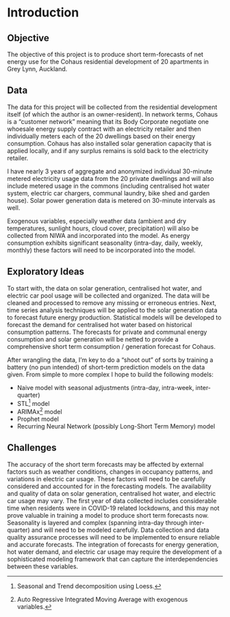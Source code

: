 # Introduction

## Objective

The objective of this project is to produce short term-forecasts of net energy use for the Cohaus residential development of 20 apartments in Grey Lynn, Auckland.

## Data

The data for this project will be collected from the residential development itself (of which the author is an owner-resident). In network terms, Cohaus is a "customer network" meaning that its Body Corporate negotiate one whoesale energy supply contract with an electricity retailer and then individually meters each of the 20 dwellings based on their energy consumption. Cohaus has also installed solar generation capacity that is applied locally, and if any surplus remains is sold back to the electricity retailer.

I have nearly 3 years of aggregate and anonymized individual 30-minute metered electricity usage data from the 20 private dwellings and will also include metered usage in the commons (including centralised hot water system, electric car chargers, communal laundry, bike shed and garden house). Solar power generation data is metered on 30-minute intervals as well.

Exogenous variables, especially weather data (ambient and dry temperatures, sunlight hours, cloud cover, precipitation) will also be collected from NIWA and incorporated into the model. As energy consumption exhibits significant seasonality (intra-day, daily, weekly, monthly) these factors will need to be incorporated into the model.

## Exploratory Ideas

To start with, the data on solar generation, centralised hot water, and electric car pool usage will be collected and organized. The data will be cleaned and processed to remove any missing or erroneous entries. Next, time series analysis techniques will be applied to the solar generation data to forecast future energy production. Statistical models will be developed to forecast the demand for centralised hot water based on historical consumption patterns. The forecasts for private and communal energy consumption and solar generation will be netted to provide a comprehensive short term consumption / generation forecast for Cohaus.

After wrangling the data, I'm key to do a "shoot out" of sorts by training a battery (no pun intended) of short-term prediction models on the data given. From simple to more complex I hope to build the following models:

-   Naive model with seasonal adjustments (intra-day, intra-week, inter-quarter)
-   STL[^index-1] model
-   ARIMAx[^index-2] model
-   Prophet model
-   Recurring Neural Network (possibly Long-Short Term Memory) model

[^index-1]:  Seasonal and Trend decomposition using Loess.
[^index-2]:  Auto Regressive Integrated Moving Average with exogenous variables.

## Challenges

The accuracy of the short term forecasts may be affected by external factors such as weather conditions, changes in occupancy patterns, and variations in electric car usage. These factors will need to be carefully considered and accounted for in the forecasting models. The availability and quality of data on solar generation, centralised hot water, and electric car usage may vary. The first year of data collected includes considerable time when residents were in COVID-19 related lockdowns, and this may not prove valuable in training a model to produce short term forecasts now. Seasonality is layered and complex (spanning intra-day through inter-quarter) and will need to be modeled carefully. Data collection and data quality assurance processes will need to be implemented to ensure reliable and accurate forecasts. The integration of forecasts for energy generation, hot water demand, and electric car usage may require the development of a sophisticated modeling framework that can capture the interdependencies between these variables.
